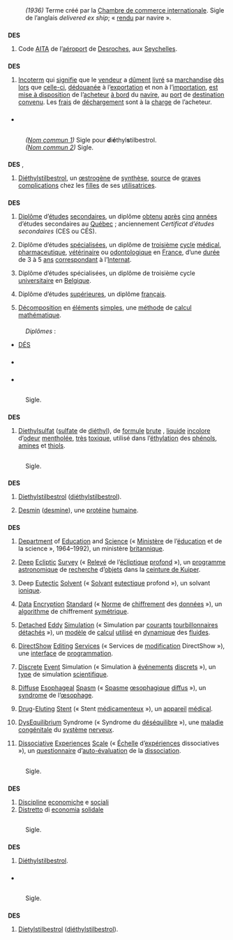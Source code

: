 {{voir/des}}
== {{langue|conv}} ==
=== {{S|étymologie}} ===
: {{term|Commerce international}} ''(1936)'' Terme créé par la [[w:Chambre de commerce internationale|Chambre de commerce internationale]]. Sigle de l’anglais ''delivered ex ship''; « [[rendu]] par navire ».

=== {{S|symbole|conv}} ===
'''DES'''
# {{aviation|conv}} Code [[AITA]] de l’[[aéroport]] de [[Desroches]], aux [[Seychelles]].

=== {{S|adverbe|conv}} ===
'''DES'''
# {{term|Commerce international}} [[Incoterm]] qui [[signifier|signifie]] que le [[vendeur]] a [[dûment]] [[livrer|livré]] sa [[marchandise]] [[dès lors]] que [[celle-ci]], [[dédouaner|dédouanée]] à l’[[exportation]] et non à l’[[importation]], [[mettre à disposition|est mise à disposition]] de l’[[acheteur]] [[à bord]] du [[navire]], au [[port]] de [[destination]] [[convenu]]. Les [[frais]] de [[déchargement]] sont à la [[charge]] de l’acheteur.

=== {{S|voir aussi}} ===
* {{WP}}

== {{langue|fr}} ==
=== {{S|étymologie}} ===
: ''([[#fr-nom|Nom commun 1]])'' Sigle pour '''d'''i'''é'''thyl'''s'''tilbestrol.
: ''([[#fr-nom|Nom commun 2]])'' Sigle.

=== {{S|nom|fr|num=1}} ===
'''DES''' {{m}}, {{sigle|fr}}
# {{bioch|nocat}} [[diéthylstilbestrol|Diéthylstilbestrol]], un [[œstrogène]] de [[synthèse]], [[source]] de [[grave]]s [[complication]]s chez les [[fille]]s de ses [[utilisateur|utilisatrices]].

=== {{S|nom|fr|num=2}} ===
'''DES''' {{m}} {{sigle|fr}}
# {{QC|fr}} [[diplôme|Diplôme]] d’[[étude]]s [[secondaire]]s, un diplôme [[obtenir|obtenu]] [[après]] [[cinq]] [[année]]s d’études secondaires au [[Québec]] ; anciennement ''Certificat d’études secondaires'' (CES ou CÉS).
# {{FR|fr}} Diplôme d’études [[spécialisé]]es, un diplôme de [[troisième]] [[cycle]] [[médical]], [[pharmaceutique]], [[vétérinaire]] ou [[odontologique]] en [[France]], d’une [[durée]] de 3 à 5 [[an]]s [[correspondre|correspondant]] à l’[[Internat]].
# {{BE|fr}} Diplôme d’études spécialisées, un diplôme de troisième cycle [[universitaire]] en [[Belgique]].
# {{FR|fr}} Diplôme d’études [[supérieur]]es, un diplôme [[français]].
# {{math|fr}} [[décomposition|Décomposition]] en [[élément]]s [[simple]]s, une [[méthode]] de [[calcul]] [[mathématique]].

==== {{S|variantes orthographiques}} ====
: ''Diplômes'' :
* [[DÉS]]

=== {{S|prononciation}} ===
* {{écouter|lang=fr|France (Vosges)||audio=LL-Q150 (fra)-LoquaxFR-DES.wav}}

=== {{S|voir aussi}} ===
* {{WP}}

== {{langue|de}} ==
=== {{S|étymologie}} ===
: {{sigle|de}} Sigle.

=== {{S|nom|de}} ===
'''DES''' {{genre|de}}
# {{bioch|nocat}} [[diethylsulfat|Diethylsulfat]] ([[sulfate]] de [[diéthyl]]), de [[formule]] [[brut]]e {{fchim|(C|2|H|5|)|2|SO|4}}, [[liquide]] [[incolore]] d’[[odeur]] [[mentholé]]e, [[très]] [[toxique]], utilisé dans l’[[éthylation]] des [[phénol]]s, [[amine]]s et [[thiol]]s.

== {{langue|en}} ==
=== {{S|étymologie}} ===
: Sigle.

=== {{S|nom|en|num=1}} ===
'''DES''' {{sigle|en}}
# {{bioch|nocat}} [[diethylstilbestrol|Diethylstilbestrol]] ([[diéthylstilbestrol]]).
# {{bioch|nocat}} [[desmin|Desmin]] ([[desmine]]), une [[protéine]] [[humain]]e.

=== {{S|nom|en|num=2}} ===
'''DES''' {{sigle|en}}
# {{admin|en}} [[department|Department]] of [[education|Education]] and [[science|Science]] (« [[ministère|Ministère]] de l’[[éducation]] et de la science », 1964–1992), un ministère [[britannique]].
# {{astron|en}} [[deep|Deep]] [[ecliptic|Ecliptic]] [[survey|Survey]] (« [[relevé|Relevé]] de l’[[écliptique]] [[profond]] »), un [[programme]] [[astronomique]] de [[recherche]] d’[[objet]]s dans la [[ceinture de Kuiper]].
# {{chim|en}} Deep [[eutectic|Eutectic]] [[solvent|Solvent]] (« [[solvant|Solvant]] [[eutectique]] profond »), un solvant [[ionique]].
# {{info|en}} [[data|Data]] [[encryption|Encryption]] [[standard|Standard]] (« [[norme|Norme]] de [[chiffrement]] des [[donnée]]s »), un [[algorithme]] de chiffrement [[symétrique]].
# {{info|en}} [[detached|Detached]] [[eddy|Eddy]] [[simulation|Simulation]] (« Simulation par [[courant]]s [[tourbillonnaire]]s [[détaché]]s »), un [[modèle]] de [[calcul]] [[utiliser|utilisé]] en [[dynamique]] des [[fluide]]s.
# {{info|en}} [[DirectShow]] [[editing|Editing]] [[service|Services]] (« Services de [[modification]] DirectShow »), une [[interface]] de [[programmation]].
# {{info|en}} [[discrete|Discrete]] [[event|Event]] Simulation (« Simulation à [[événement]]s [[discret]]s »), un [[type]] de simulation [[scientifique]].
# {{méde|en}} [[diffuse|Diffuse]] [[esophageal|Esophageal]] [[spasm|Spasm]] (« [[spasme|Spasme]] [[œsophagique]] [[diffus]] »), un [[syndrome]] de l’[[œsophage]].
# {{méde|en}} [[drug|Drug]]-[[eluting|Eluting]] [[stent|Stent]] (« Stent [[médicamenteux]] »), un [[appareil]] [[médical]].
# {{méde|en}} [[dysequilibrium|DysEquilibrium]] Syndrome (« Syndrome du [[déséquilibre]] »), une [[maladie]] [[congénital]]e du [[système]] [[nerveux]].
# {{psychol|en}} [[dissociative|Dissociative]] [[experience|Experiences]] [[scale|Scale]] (« [[échelle|Échelle]] d’[[expériences]] dissociatives »), un [[questionnaire]] d’[[auto-évaluation]] de la [[dissociation]].

== {{langue|it}} ==
=== {{S|étymologie}} ===
: {{sigle|it}} Sigle.

=== {{S|nom|it}} ===
'''DES'''
# [[discipline#Italien|Discipline]] [[economiche]] e [[sociali]] {{ébauche-déf|it}}
# [[distretto|Distretto]] di [[economia]] [[solidale]] {{ébauche-déf|it}}

== {{langue|nl}} ==
=== {{S|étymologie}} ===
: {{sigle|nl}} Sigle.

=== {{S|nom|nl}} ===
'''DES'''
# {{bioch|nocat}} [[diéthylstilbestrol|Diéthylstilbestrol]].

=== {{S|prononciation}} ===
* {{écouter|||lang=nl|audio=Nl-DES.ogg}}

== {{langue|sk}} ==
=== {{S|étymologie}} ===
: {{sigle|sk}} Sigle.

=== {{S|nom|sk}} ===
'''DES'''
# {{bioch|nocat}} [[dietylstilbestrol|Dietylstilbestrol]] ([[diéthylstilbestrol]]).

